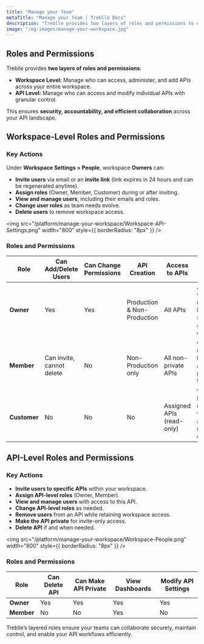 ```yaml
---
title: "Manage your Team"
metaTitle: "Manage your Team | Treblle Docs"
description: "Treblle provides two layers of roles and permissions to ensures security, accountability, and efficient collaboration across your API landscape."
image: "/og-images/manage-your-workspace.jpg"
---
```



## Roles and Permissions

Treblle provides **two layers of roles and permissions**:
- **Workspace Level:** Manage who can access, administer, and add APIs across your entire workspace.
- **API Level:** Manage who can access and modify individual APIs with granular control.

This ensures **security, accountability, and efficient collaboration** across your API landscape.


## Workspace-Level Roles and Permissions
### Key Actions
Under **Workspace Settings > People**, workspace **Owners** can:
- **Invite users** via email or an **invite link** (link expires in 24 hours and can be regenerated anytime).
- **Assign roles** (Owner, Member, Customer) during or after inviting.
- **View and manage users**, including their emails and roles.
- **Change user roles** as team needs evolve.
- **Delete users** to remove workspace access.

<img src="/platform/manage-your-workspace/Workspace-API-Settings.png" width="800" style={{ borderRadius: "8px" }} />


### Roles and Permissions

| Role        | Can Add/Delete Users       | Can Change Permissions | API Creation                  | Access to APIs             | Notes                                                                   |
|-------------|----------------------------|------------------------|-------------------------------|----------------------------|-------------------------------------------------------------------------|
| **Owner**   | Yes                        | Yes                    |  Production & Non-Production  |  All APIs                  | Admin of workspace; manages billing, settings, and user control.        |
| **Member**  | Can invite, cannot delete  | No                     |  Non-Production only          |  All non-private APIs      | Cannot manage billing or add production-tagged APIs.                    |
| **Customer**| No                         | No                     |  No                           |  Assigned APIs (read-only) | For external users; can view docs and their request data only.          |


## API-Level Roles and Permissions

### Key Actions

-  **Invite users to specific APIs** within your workspace.
-  **Assign API-level roles** (Owner, Member).
-  **View and manage users** with access to this API.
-  **Change API-level roles** as needed.
-  **Remove users** from an API while retaining workspace access.
-  **Make the API private** for invite-only access.
-  **Delete API** if and when needed.

<img src="/platform/manage-your-workspace/Workspace-People.png" width="800" style={{ borderRadius: "8px" }} />


### Roles and Permissions

| Role        | Can Delete API | Can Make API Private | View Dashboards | Modify API Settings |
|-------------|----------------|----------------------|-----------------|---------------------|
| **Owner**   |  Yes           | Yes                  |  Yes            |  Yes                |
| **Member**  |  No            |  No                  |  Yes            |  No                 |

Treblle’s layered roles ensure your teams can collaborate securely, maintain control, and enable your API workflows efficiently.
